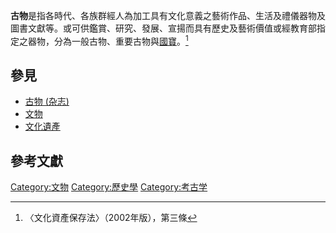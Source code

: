 '''古物'''是指各時代、各族群經人為加工具有文化意義之藝術作品、生活及禮儀器物及圖書文獻等{{R|林|page=12}}。或可供鑑賞、研究、發展、宣揚而具有歷史及藝術價值或經教育部指定之器物，分為一般古物、重要古物與[[國寶|國寶]]。<ref>〈文化資產保存法〉（2002年版），第三條</ref>

==參見==
*[[古物_(杂志)|古物 (杂志)]]
*[[文物|文物]]
*[[文化遺產|文化遺產]]

== 參考文獻 ==
{{Reflist
|refs =
<ref name="林">{{cite book |author=林會承 |title=《臺灣文化資產保存史綱》 |date=2011-04-01 |publisher=遠流 |isbn=978-957-32-6765-2 }}</ref>
}}

[[Category:文物|Category:文物]]
[[Category:歷史學|Category:歷史學]]
[[Category:考古学|Category:考古学]]